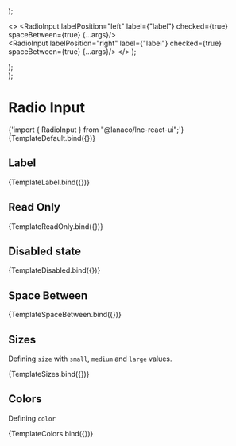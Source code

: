 
<Meta title="Basic Inputs/Radio Input" component={RadioInput} />




  <div style={{ display: "flex", gap: "12px" }}>
    <RadioInput {...args} labelPosition="left" label={"label"} checked={true}/>
    <RadioInput {...args} labelPosition="right" label={"label"}/>
  </div>
);

  <>
    <RadioInput labelPosition="left" label={"label"} checked={true} spaceBetween={true} {...args}/>
    <br />
    <RadioInput labelPosition="right" label={"label"} checked={true} spaceBetween={true} {...args}/>
  </>
);
  <div style={{ display: "flex", gap: "12px" }}>
    <RadioInput size="small" name="size" {...args}/>
    <RadioInput size="medium" name="size" {...args}/>
    <RadioInput size="large" name="size" {...args}/>
  </div>
);

  <div style={{ display: "flex", gap: "12px" }}>
    <RadioInput color="primary" {...args} />
    <RadioInput color="secondary" {...args} />
    <RadioInput color="success" {...args} />
    <RadioInput color="warning" {...args} />
    <RadioInput color="danger" {...args} />
    <RadioInput color="information" {...args} />
    <RadioInput color="neutral" {...args} />
  </div>
);

# Radio Input

<SyntaxHighlighter language="jsx" style={nord}>
  {'import { RadioInput } from "@lanaco/lnc-react-ui";'}
</SyntaxHighlighter>

<Canvas withSource="open">
  <Story
    name="Default">
    {TemplateDefault.bind({})}
  </Story>
</Canvas>

<ArgsTable story="Default" />

## Label

<Canvas>
  <Story
    name="Label">
    {TemplateLabel.bind({})}
  </Story>
</Canvas>

## Read Only

<Canvas>
  <Story
    name="Read Only">
    {TemplateReadOnly.bind({})}
  </Story>
</Canvas>

## Disabled state

<Canvas>
  <Story
    name="Disabled">
    {TemplateDisabled.bind({})}
  </Story>
</Canvas>

## Space Between

<Canvas>
  <Story
    name="Space Between">
    {TemplateSpaceBetween.bind({})}
  </Story>
</Canvas>

## Sizes

Defining `size` with `small`, `medium` and `large` values.

<Canvas>
  <Story
    name="Sizes">
    {TemplateSizes.bind({})}
  </Story>
</Canvas>

## Colors

Defining `color`

<Canvas>
  <Story
    name="Colors"
    args={{
      size: "small",
      checked: true,
    }}
  >
    {TemplateColors.bind({})}
  </Story>
</Canvas>
